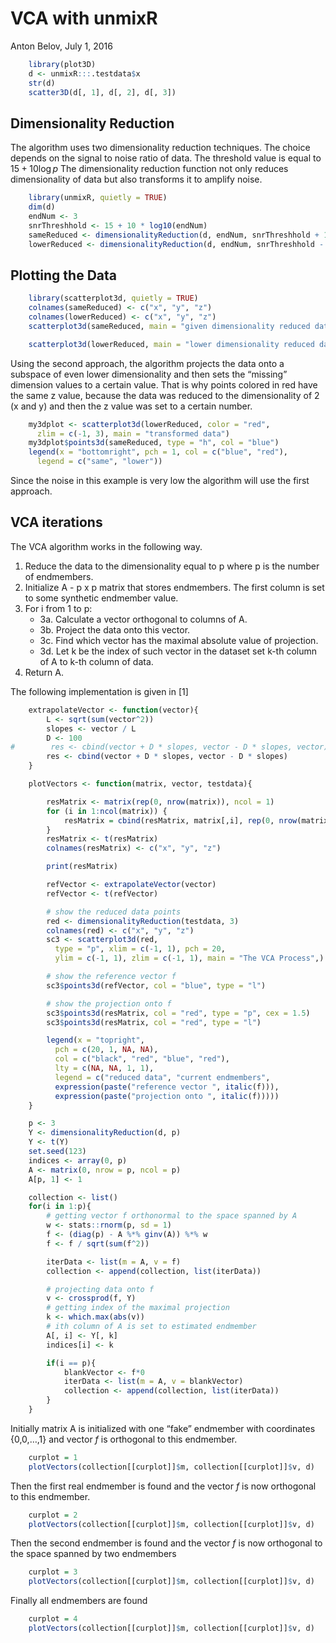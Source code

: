 <!--
%\VignetteEngine{knitr::knitr}
%\VignetteIndexEntry{VCA with unmixR}
%\VignetteKeywords{hyperspectral unmixing, vertex component analysis, VCA}
 -->

VCA with unmixR
===============

Anton Belov, July 1, 2016

```r
    library(plot3D)
    d <- unmixR:::.testdata$x
    str(d)
    scatter3D(d[, 1], d[, 2], d[, 3])
```

## Dimensionality Reduction

The algorithm uses two dimensionality reduction techniques. The choice depends on the signal to noise ratio of data. The threshold value is equal to $15 + 10 \log p$ The dimensionality reduction function not only reduces dimensionality of data but also transforms it to amplify noise.

```r
    library(unmixR, quietly = TRUE)
    dim(d)
    endNum <- 3
    snrThreshhold <- 15 + 10 * log10(endNum)
    sameReduced <- dimensionalityReduction(d, endNum, snrThreshhold + 1)
    lowerReduced <- dimensionalityReduction(d, endNum, snrThreshhold - 1)
```

## Plotting the Data

```r
    library(scatterplot3d, quietly = TRUE)
    colnames(sameReduced) <- c("x", "y", "z")
    colnames(lowerReduced) <- c("x", "y", "z")
    scatterplot3d(sameReduced, main = "given dimensionality reduced data")
```

```r
    scatterplot3d(lowerReduced, main = "lower dimensionality reduced data")
```

Using the second approach, the algorithm projects the data onto a subspace of even lower dimensionality and then sets the "missing" dimension values to a certain value. That is why points colored in red have the same z value, because the data was reduced to the dimensionality of 2 (x and y) and then the z value was set to a certain number.

```r
    my3dplot <- scatterplot3d(lowerReduced, color = "red",
      zlim = c(-1, 3), main = "transformed data")
    my3dplot$points3d(sameReduced, type = "h", col = "blue")
    legend(x = "bottomright", pch = 1, col = c("blue", "red"),
      legend = c("same", "lower"))
```

Since the noise in this example is very low the algorithm will use the first approach.

## VCA iterations

The VCA algorithm works in the following way.

1. Reduce the data to the dimensionality equal to p where p is the number of endmembers.
2. Initialize A - p x p matrix that stores endmembers. The first column is set to some synthetic endmember value.
3. For i from 1 to p:
   + 3a. Calculate a vector orthogonal to columns of A.
   + 3b. Project the data onto this vector.
   + 3c. Find which vector has the maximal absolute value of projection.
   + 3d. Let k be the index of such vector in the dataset set k-th column of A to k-th column of data.
4. Return A.

The following implementation is given in [1]

```r
    extrapolateVector <- function(vector){
        L <- sqrt(sum(vector^2))
        slopes <- vector / L
        D <- 100
#        res <- cbind(vector + D * slopes, vector - D * slopes, vector)
        res <- cbind(vector + D * slopes, vector - D * slopes)
    }

    plotVectors <- function(matrix, vector, testdata){

        resMatrix <- matrix(rep(0, nrow(matrix)), ncol = 1)
        for (i in 1:ncol(matrix)) {
            resMatrix = cbind(resMatrix, matrix[,i], rep(0, nrow(matrix)))
        }
        resMatrix <- t(resMatrix)
        colnames(resMatrix) <- c("x", "y", "z")

        print(resMatrix)

        refVector <- extrapolateVector(vector)
        refVector <- t(refVector)

        # show the reduced data points
        red <- dimensionalityReduction(testdata, 3)
        colnames(red) <- c("x", "y", "z")
        sc3 <- scatterplot3d(red,
          type = "p", xlim = c(-1, 1), pch = 20,
          ylim = c(-1, 1), zlim = c(-1, 1), main = "The VCA Process",)

        # show the reference vector f
        sc3$points3d(refVector, col = "blue", type = "l")

        # show the projection onto f
        sc3$points3d(resMatrix, col = "red", type = "p", cex = 1.5)
        sc3$points3d(resMatrix, col = "red", type = "l")

        legend(x = "topright",
          pch = c(20, 1, NA, NA),
          col = c("black", "red", "blue", "red"),
          lty = c(NA, NA, 1, 1),
          legend = c("reduced data", "current endmembers",
          expression(paste("reference vector ", italic(f))),
          expression(paste("projection onto ", italic(f)))))
    }
```

```r
    p <- 3
    Y <- dimensionalityReduction(d, p)
    Y <- t(Y)
    set.seed(123)
    indices <- array(0, p)
    A <- matrix(0, nrow = p, ncol = p)
    A[p, 1] <- 1

    collection <- list()
    for(i in 1:p){
        # getting vector f orthonormal to the space spanned by A
        w <- stats::rnorm(p, sd = 1)
        f <- (diag(p) - A %*% ginv(A)) %*% w
        f <- f / sqrt(sum(f^2))

        iterData <- list(m = A, v = f)
        collection <- append(collection, list(iterData))

        # projecting data onto f
        v <- crossprod(f, Y)
        # getting index of the maximal projection
        k <- which.max(abs(v))
        # ith column of A is set to estimated endmember
        A[, i] <- Y[, k]
        indices[i] <- k

        if(i == p){
            blankVector <- f*0
            iterData <- list(m = A, v = blankVector)
            collection <- append(collection, list(iterData))
        }
    }
```

Initially matrix A is initialized with one "fake" endmember with coordinates {0,0,...,1} and vector $f$ is orthogonal to this endmember.

```r
    curplot = 1
    plotVectors(collection[[curplot]]$m, collection[[curplot]]$v, d)
```

Then the first real endmember is found and the vector $f$ is now orthogonal to this endmember.

```r
    curplot = 2
    plotVectors(collection[[curplot]]$m, collection[[curplot]]$v, d)
```

Then the second endmember is found and the vector $f$ is now orthogonal to the space spanned by two endmembers
```r
    curplot = 3
    plotVectors(collection[[curplot]]$m, collection[[curplot]]$v, d)
```

Finally all endmembers are found
```r
    curplot = 4
    plotVectors(collection[[curplot]]$m, collection[[curplot]]$v, d)
```
